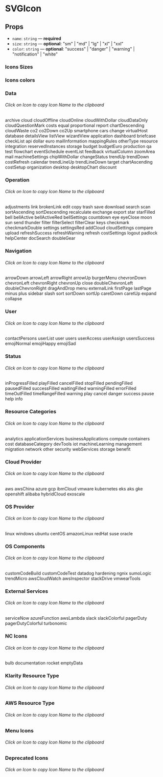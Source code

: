 
<Meta title="Components/SVGIcon" component={SVGIcon} />

# SVGIcon

## Props

- `name`: `string` — **required**
- `size`: `string` — **optional**: "sm" | "md" | "lg" | "xl" | "xxl"
- `color`: `string` — **optional**: "success" | "danger" | "warning" | "notification" | "white"

### Icons Sizes

<Canvas>
  <Story name="size">
    <FlexContainer justifyContent="space-evenly">
      <SVGIcon name="dashboard" size="sm" />
      <SVGIcon name="dashboard" />
      <SVGIcon name="dashboard" size="lg" />
      <SVGIcon name="dashboard" size="xl" />
      <SVGIcon name="dashboard" size="xxl" />
    </FlexContainer>
  </Story>
</Canvas>

### Icons colors

<Canvas>
  <Story name="colors">
    <FlexContainer justifyContent="space-evenly">
      <SVGIcon name="dashboard" />
      <SVGIcon name="dashboard" color="success" />
      <SVGIcon name="dashboard" color="danger" />
      <SVGIcon name="dashboard" color="warning" />
      <SVGIcon name="dashboard" color="notification" />
      <SVGIcon name="dashboard" color={theme.color.support.purple} />
    </FlexContainer>
  </Story>
</Canvas>

### Data

###### Click on Icon to copy Icon Name to the clipboard

<Canvas>
  <Story name="data">
    <FlexContainer justifyContent="space-evenly">
      <CopyToClipboard text="archive">
        <FlexContainer direction="column">
          <SVGIcon name="archive" />
          <Text size="xs" mt=".25rem">
            archive
          </Text>
        </FlexContainer>
      </CopyToClipboard>
      <CopyToClipboard text="cloud">
        <FlexContainer direction="column">
          <SVGIcon name="cloud" />
          <Text size="xs" mt=".25rem">
            cloud
          </Text>
        </FlexContainer>
      </CopyToClipboard>
      <CopyToClipboard text="cloudOffline">
        <FlexContainer direction="column">
          <SVGIcon name="cloudOffline" />
          <Text size="xs" mt=".25rem">
            cloudOffline
          </Text>
        </FlexContainer>
      </CopyToClipboard>
      <CopyToClipboard text="cloudOnline">
        <FlexContainer direction="column">
          <SVGIcon name="cloudOnline" />
          <Text size="xs" mt=".25rem">
            cloudOnline
          </Text>
        </FlexContainer>
      </CopyToClipboard>
      <CopyToClipboard text="cloudWithDollar">
        <FlexContainer direction="column">
          <SVGIcon name="cloudWithDollar" />
          <Text size="xs" mt=".25rem">
            cloudWithDollar
          </Text>
        </FlexContainer>
      </CopyToClipboard>
      <CopyToClipboard text="cloudDataOnly">
        <FlexContainer direction="column">
          <SVGIcon name="cloudDataOnly" />
          <Text size="xs" mt=".25rem">
            cloudDataOnly
          </Text>
        </FlexContainer>
      </CopyToClipboard>
      <CopyToClipboard text="cloudQuestionMark">
        <FlexContainer direction="column">
          <SVGIcon name="cloudQuestionMark" />
          <Text size="xs" mt=".25rem">
            cloudQuestionMark
          </Text>
        </FlexContainer>
      </CopyToClipboard>
      <CopyToClipboard text="costs">
        <FlexContainer direction="column">
          <SVGIcon name="costs" />
          <Text size="xs" mt=".25rem">
            costs
          </Text>
        </FlexContainer>
      </CopyToClipboard>
      <CopyToClipboard text="equal">
        <FlexContainer direction="column">
          <SVGIcon name="equal" />
          <Text size="xs" mt=".25rem">
            equal
          </Text>
        </FlexContainer>
      </CopyToClipboard>
      <CopyToClipboard text="proportional">
        <FlexContainer direction="column">
          <SVGIcon name="proportional" />
          <Text size="xs" mt=".25rem">
            proportional
          </Text>
        </FlexContainer>
      </CopyToClipboard>
      <CopyToClipboard text="report">
        <FlexContainer direction="column">
          <SVGIcon name="report" />
          <Text size="xs" mt=".25rem">
            report
          </Text>
        </FlexContainer>
      </CopyToClipboard>
    </FlexContainer>
    <FlexContainer justifyContent="space-evenly">
      <CopyToClipboard text="chartDescending">
        <FlexContainer direction="column">
          <SVGIcon name="chartDescending" />
          <Text size="xs" mt=".25rem">
            chartDescending
          </Text>
        </FlexContainer>
      </CopyToClipboard>
      <CopyToClipboard text="cloudWaste">
        <FlexContainer direction="column">
          <SVGIcon name="cloudWaste" />
          <Text size="xs" mt=".25rem">
            cloudWaste
          </Text>
        </FlexContainer>
      </CopyToClipboard>
      <CopyToClipboard text="co2">
        <FlexContainer direction="column">
          <SVGIcon name="co2" />
          <Text size="xs" mt=".25rem">
            co2
          </Text>
        </FlexContainer>
      </CopyToClipboard>
      <CopyToClipboard text="co2Down">
        <FlexContainer direction="column">
          <SVGIcon name="co2Down" />
          <Text size="xs" mt=".25rem">
            co2Down
          </Text>
        </FlexContainer>
      </CopyToClipboard>
      <CopyToClipboard text="co2Up">
        <FlexContainer direction="column">
          <SVGIcon name="co2Up" />
          <Text size="xs" mt=".25rem">
            co2Up
          </Text>
        </FlexContainer>
      </CopyToClipboard>
      <CopyToClipboard text="smartphone">
        <FlexContainer direction="column">
          <SVGIcon name="smartphone" />
          <Text size="xs" mt=".25rem">
            smartphone
          </Text>
        </FlexContainer>
      </CopyToClipboard>
      <CopyToClipboard text="cars">
        <FlexContainer direction="column">
          <SVGIcon name="cars" />
          <Text size="xs" mt=".25rem">
            cars
          </Text>
        </FlexContainer>
      </CopyToClipboard>
      <CopyToClipboard text="change">
        <FlexContainer direction="column">
          <SVGIcon name="change" />
          <Text size="xs" mt=".25rem">
            change
          </Text>
        </FlexContainer>
      </CopyToClipboard>
      <CopyToClipboard text="virtualHost">
        <FlexContainer direction="column">
          <SVGIcon name="virtualHost" />
          <Text size="xs" mt=".25rem">
            virtualHost
          </Text>
        </FlexContainer>
      </CopyToClipboard>
      <CopyToClipboard text="database">
        <FlexContainer direction="column">
          <SVGIcon name="database" />
          <Text size="xs" mt=".25rem">
            database
          </Text>
        </FlexContainer>
      </CopyToClipboard>
    </FlexContainer>
    <FlexContainer justifyContent="space-evenly">
      <CopyToClipboard text="detailsView">
        <FlexContainer direction="column">
          <SVGIcon name="detailsView" />
          <Text size="xs" mt=".25rem">
            detailsView
          </Text>
        </FlexContainer>
      </CopyToClipboard>
      <CopyToClipboard text="listView">
        <FlexContainer direction="column">
          <SVGIcon name="listView" />
          <Text size="xs" mt=".25rem">
            listView
          </Text>
        </FlexContainer>
      </CopyToClipboard>
      <CopyToClipboard text="wizardView">
        <FlexContainer direction="column">
          <SVGIcon name="wizardView" />
          <Text size="xs" mt=".25rem">
            wizardView
          </Text>
        </FlexContainer>
      </CopyToClipboard>
      <CopyToClipboard text="application">
        <FlexContainer direction="column">
          <SVGIcon name="application" />
          <Text size="xs" mt=".25rem">
            application
          </Text>
        </FlexContainer>
      </CopyToClipboard>
      <CopyToClipboard text="dashboard">
        <FlexContainer direction="column">
          <SVGIcon name="dashboard" />
          <Text size="xs" mt=".25rem">
            dashboard
          </Text>
        </FlexContainer>
      </CopyToClipboard>
      <CopyToClipboard text="briefcase">
        <FlexContainer direction="column">
          <SVGIcon name="briefcase" />
          <Text size="xs" mt=".25rem">
            briefcase
          </Text>
        </FlexContainer>
      </CopyToClipboard>
      <CopyToClipboard text="checkList">
        <FlexContainer direction="column">
          <SVGIcon name="checkList" />
          <Text size="xs" mt=".25rem">
            checkList
          </Text>
        </FlexContainer>
      </CopyToClipboard>
      <CopyToClipboard text="api">
        <FlexContainer direction="column">
          <SVGIcon name="api" />
          <Text size="xs" mt=".25rem">
            api
          </Text>
        </FlexContainer>
      </CopyToClipboard>
      <CopyToClipboard text="dollar">
        <FlexContainer direction="column">
          <SVGIcon name="dollar" />
          <Text size="xs" mt=".25rem">
            dollar
          </Text>
        </FlexContainer>
      </CopyToClipboard>
      <CopyToClipboard text="euro">
        <FlexContainer direction="column">
          <SVGIcon name="euro" />
          <Text size="xs" mt=".25rem">
            euro
          </Text>
        </FlexContainer>
      </CopyToClipboard>
    </FlexContainer>
    <FlexContainer justifyContent="space-evenly">
      <CopyToClipboard text="mailInformation">
        <FlexContainer direction="column">
          <SVGIcon name="mailInformation" />
          <Text size="xs" mt=".25rem">
            mailInformation
          </Text>
        </FlexContainer>
      </CopyToClipboard>
      <CopyToClipboard text="mappingRules">
        <FlexContainer direction="column">
          <SVGIcon name="mappingRules" />
          <Text size="xs" mt=".25rem">
            mappingRules
          </Text>
        </FlexContainer>
      </CopyToClipboard>
      <CopyToClipboard text="otherType">
        <FlexContainer direction="column">
          <SVGIcon name="otherType" />
          <Text size="xs" mt=".25rem">
            otherType
          </Text>
        </FlexContainer>
      </CopyToClipboard>
      <CopyToClipboard text="resource">
        <FlexContainer direction="column">
          <SVGIcon name="resource" />
          <Text size="xs" mt=".25rem">
            resource
          </Text>
        </FlexContainer>
      </CopyToClipboard>
      <CopyToClipboard text="integration">
        <FlexContainer direction="column">
          <SVGIcon name="integration" />
          <Text size="xs" mt=".25rem">
            integration
          </Text>
        </FlexContainer>
      </CopyToClipboard>
      <CopyToClipboard text="reservedInstances">
        <FlexContainer direction="column">
          <SVGIcon name="reservedInstances" />
          <Text size="xs" mt=".25rem">
            reservedInstances
          </Text>
        </FlexContainer>
      </CopyToClipboard>
      <CopyToClipboard text="storage">
        <FlexContainer direction="column">
          <SVGIcon name="storage" />
          <Text size="xs" mt=".25rem">
            storage
          </Text>
        </FlexContainer>
      </CopyToClipboard>
      <CopyToClipboard text="budget">
        <FlexContainer direction="column">
          <SVGIcon name="budget" />
          <Text size="xs" mt=".25rem">
            budget
          </Text>
        </FlexContainer>
      </CopyToClipboard>
      <CopyToClipboard text="budgetEuro">
        <FlexContainer direction="column">
          <SVGIcon name="budgetEuro" />
          <Text size="xs" mt=".25rem">
            budgetEuro
          </Text>
        </FlexContainer>
      </CopyToClipboard>
      <CopyToClipboard text="production">
        <FlexContainer direction="column">
          <SVGIcon name="production" />
          <Text size="xs" mt=".25rem">
            production
          </Text>
        </FlexContainer>
      </CopyToClipboard>
    </FlexContainer>
    <FlexContainer justifyContent="space-evenly">
      <CopyToClipboard text="qa">
        <FlexContainer direction="column">
          <SVGIcon name="qa" />
          <Text size="xs" mt=".25rem">
            qa
          </Text>
        </FlexContainer>
      </CopyToClipboard>
      <CopyToClipboard text="test">
        <FlexContainer direction="column">
          <SVGIcon name="test" />
          <Text size="xs" mt=".25rem">
            test
          </Text>
        </FlexContainer>
      </CopyToClipboard>
      <CopyToClipboard text="flowchart">
        <FlexContainer direction="column">
          <SVGIcon name="flowchart" />
          <Text size="xs" mt=".25rem">
            flowchart
          </Text>
        </FlexContainer>
      </CopyToClipboard>
      <CopyToClipboard text="eventSchedule">
        <FlexContainer direction="column">
          <SVGIcon name="eventSchedule" />
          <Text size="xs" mt=".25rem">
            eventSchedule
          </Text>
        </FlexContainer>
      </CopyToClipboard>
      <CopyToClipboard text="eventList">
        <FlexContainer direction="column">
          <SVGIcon name="eventList" />
          <Text size="xs" mt=".25rem">
            eventList
          </Text>
        </FlexContainer>
      </CopyToClipboard>
      <CopyToClipboard text="feedback">
        <FlexContainer direction="column">
          <SVGIcon name="feedback" />
          <Text size="xs" mt=".25rem">
            feedback
          </Text>
        </FlexContainer>
      </CopyToClipboard>
      <CopyToClipboard text="virtualColumn">
        <FlexContainer direction="column">
          <SVGIcon name="virtualColumn" />
          <Text size="xs" mt=".25rem">
            virtualColumn
          </Text>
        </FlexContainer>
      </CopyToClipboard>
      <CopyToClipboard text="zoomArea">
        <FlexContainer direction="column">
          <SVGIcon name="zoomArea" />
          <Text size="xs" mt=".25rem">
            zoomArea
          </Text>
        </FlexContainer>
      </CopyToClipboard>
      <CopyToClipboard text="mail">
        <FlexContainer direction="column">
          <SVGIcon name="mail" />
          <Text size="xs" mt=".25rem">
            mail
          </Text>
        </FlexContainer>
      </CopyToClipboard>
      <CopyToClipboard text="machineSettings">
        <FlexContainer direction="column">
          <SVGIcon name="machineSettings" />
          <Text size="xs" mt=".25rem">
            machineSettings
          </Text>
        </FlexContainer>
      </CopyToClipboard>
    </FlexContainer>
    <FlexContainer justifyContent="space-evenly">
      <CopyToClipboard text="chipWithDollar">
        <FlexContainer direction="column">
          <SVGIcon name="chipWithDollar" />
          <Text size="xs" mt=".25rem">
            chipWithDollar
          </Text>
        </FlexContainer>
      </CopyToClipboard>
      <CopyToClipboard text="changeStatus">
        <FlexContainer direction="column">
          <SVGIcon name="changeStatus" />
          <Text size="xs" mt=".25rem">
            changeStatus
          </Text>
        </FlexContainer>
      </CopyToClipboard>
      <CopyToClipboard text="trendUp">
        <FlexContainer direction="column">
          <SVGIcon name="trendUp" />
          <Text size="xs" mt=".25rem">
            trendUp
          </Text>
        </FlexContainer>
      </CopyToClipboard>
      <CopyToClipboard text="trendDown">
        <FlexContainer direction="column">
          <SVGIcon name="trendDown" />
          <Text size="xs" mt=".25rem">
            trendDown
          </Text>
        </FlexContainer>
      </CopyToClipboard>
      <CopyToClipboard text="costRefresh">
        <FlexContainer direction="column">
          <SVGIcon name="costRefresh" />
          <Text size="xs" mt=".25rem">
            costRefresh
          </Text>
        </FlexContainer>
      </CopyToClipboard>
      <CopyToClipboard text="calendar">
        <FlexContainer direction="column">
          <SVGIcon name="calendar" />
          <Text size="xs" mt=".25rem">
            calendar
          </Text>
        </FlexContainer>
      </CopyToClipboard>
      <CopyToClipboard text="trendLineUp">
        <FlexContainer direction="column">
          <SVGIcon name="trendLineUp" />
          <Text size="xs" mt=".25rem">
            trendLineUp
          </Text>
        </FlexContainer>
      </CopyToClipboard>
      <CopyToClipboard text="trendLineDown">
        <FlexContainer direction="column">
          <SVGIcon name="trendLineDown" />
          <Text size="xs" mt=".25rem">
            trendLineDown
          </Text>
        </FlexContainer>
      </CopyToClipboard>
      <CopyToClipboard text="target">
        <FlexContainer direction="column">
          <SVGIcon name="target" />
          <Text size="xs" mt=".25rem">
            target
          </Text>
        </FlexContainer>
      </CopyToClipboard>
      <CopyToClipboard text="chartAscending">
        <FlexContainer direction="column">
          <SVGIcon name="chartAscending" />
          <Text size="xs" mt=".25rem">
            chartAscending
          </Text>
        </FlexContainer>
      </CopyToClipboard>
    </FlexContainer>
    <FlexContainer justifyContent="space-evenly">
      <CopyToClipboard text="costSetup">
        <FlexContainer direction="column">
          <SVGIcon name="costSetup" />
          <Text size="xs" mt=".25rem">
            costSetup
          </Text>
        </FlexContainer>
      </CopyToClipboard>
      <CopyToClipboard text="organization">
        <FlexContainer direction="column">
          <SVGIcon name="organization" />
          <Text size="xs" mt=".25rem">
            organization
          </Text>
        </FlexContainer>
      </CopyToClipboard>
      <CopyToClipboard text="desktop">
        <FlexContainer direction="column">
          <SVGIcon name="desktop" />
          <Text size="xs" mt=".25rem">
            desktop
          </Text>
        </FlexContainer>
      </CopyToClipboard>
      <CopyToClipboard text="desktopChart">
        <FlexContainer direction="column">
          <SVGIcon name="desktopChart" />
          <Text size="xs" mt=".25rem">
            desktopChart
          </Text>
        </FlexContainer>
      </CopyToClipboard>
      <CopyToClipboard text="discount">
        <FlexContainer direction="column">
          <SVGIcon name="discount" />
          <Text size="xs" mt=".25rem">
            discount
          </Text>
        </FlexContainer>
      </CopyToClipboard>
    </FlexContainer>
  </Story>
</Canvas>

### Operation

###### Click on Icon to copy Icon Name to the clipboard

<Canvas>
  <Story name="formatting">
    <FlexContainer justifyContent="space-evenly">
      <CopyToClipboard text="adjustments">
        <FlexContainer direction="column">
          <SVGIcon name="adjustments" />
          <Text size="xs" mt=".25rem">
            adjustments
          </Text>
        </FlexContainer>
      </CopyToClipboard>
      <CopyToClipboard text="link">
        <FlexContainer direction="column">
          <SVGIcon name="link" />
          <Text size="xs" mt=".25rem">
            link
          </Text>
        </FlexContainer>
      </CopyToClipboard>
      <CopyToClipboard text="brokenLink">
        <FlexContainer direction="column">
          <SVGIcon name="brokenLink" />
          <Text size="xs" mt=".25rem">
            brokenLink
          </Text>
        </FlexContainer>
      </CopyToClipboard>
      <CopyToClipboard text="edit">
        <FlexContainer direction="column">
          <SVGIcon name="edit" />
          <Text size="xs" mt=".25rem">
            edit
          </Text>
        </FlexContainer>
      </CopyToClipboard>
      <CopyToClipboard text="copy">
        <FlexContainer direction="column">
          <SVGIcon name="copy" />
          <Text size="xs" mt=".25rem">
            copy
          </Text>
        </FlexContainer>
      </CopyToClipboard>
      <CopyToClipboard text="trash">
        <FlexContainer direction="column">
          <SVGIcon name="trash" />
          <Text size="xs" mt=".25rem">
            trash
          </Text>
        </FlexContainer>
      </CopyToClipboard>
      <CopyToClipboard text="save">
        <FlexContainer direction="column">
          <SVGIcon name="save" />
          <Text size="xs" mt=".25rem">
            save
          </Text>
        </FlexContainer>
      </CopyToClipboard>
      <CopyToClipboard text="download">
        <FlexContainer direction="column">
          <SVGIcon name="download" />
          <Text size="xs" mt=".25rem">
            download
          </Text>
        </FlexContainer>
      </CopyToClipboard>
      <CopyToClipboard text="search">
        <FlexContainer direction="column">
          <SVGIcon name="search" />
          <Text size="xs" mt=".25rem">
            search
          </Text>
        </FlexContainer>
      </CopyToClipboard>
      <CopyToClipboard text="scan">
        <FlexContainer direction="column">
          <SVGIcon name="scan" />
          <Text size="xs" mt=".25rem">
            scan
          </Text>
        </FlexContainer>
      </CopyToClipboard>
    </FlexContainer>
    <FlexContainer justifyContent="space-evenly">
      <CopyToClipboard text="sortAscending">
        <FlexContainer direction="column">
          <SVGIcon name="sortAscending" />
          <Text size="xs" mt=".25rem">
            sortAscending
          </Text>
        </FlexContainer>
      </CopyToClipboard>
      <CopyToClipboard text="sortDescending">
        <FlexContainer direction="column">
          <SVGIcon name="sortDescending" />
          <Text size="xs" mt=".25rem">
            sortDescending
          </Text>
        </FlexContainer>
      </CopyToClipboard>
      <CopyToClipboard text="recalculate">
        <FlexContainer direction="column">
          <SVGIcon name="recalculate" />
          <Text size="xs" mt=".25rem">
            recalculate
          </Text>
        </FlexContainer>
      </CopyToClipboard>
      <CopyToClipboard text="exchange">
        <FlexContainer direction="column">
          <SVGIcon name="exchange" />
          <Text size="xs" mt=".25rem">
            exchange
          </Text>
        </FlexContainer>
      </CopyToClipboard>
      <CopyToClipboard text="export">
        <FlexContainer direction="column">
          <SVGIcon name="export" />
          <Text size="xs" mt=".25rem">
            export
          </Text>
        </FlexContainer>
      </CopyToClipboard>
      <CopyToClipboard text="star">
        <FlexContainer direction="column">
          <SVGIcon name="star" />
          <Text size="xs" mt=".25rem">
            star
          </Text>
        </FlexContainer>
      </CopyToClipboard>
      <CopyToClipboard text="starFilled">
        <FlexContainer direction="column">
          <SVGIcon name="starFilled" />
          <Text size="xs" mt=".25rem">
            starFilled
          </Text>
        </FlexContainer>
      </CopyToClipboard>
      <CopyToClipboard text="bell">
        <FlexContainer direction="column">
          <SVGIcon name="bell" />
          <Text size="xs" mt=".25rem">
            bell
          </Text>
        </FlexContainer>
      </CopyToClipboard>
      <CopyToClipboard text="bellActive">
        <FlexContainer direction="column">
          <SVGIcon name="bellActive" />
          <Text size="xs" mt=".25rem">
            bellActive
          </Text>
        </FlexContainer>
      </CopyToClipboard>
      <CopyToClipboard text="bellActiveRed">
        <FlexContainer direction="column">
          <SVGIcon name="bellActiveRed" />
          <Text size="xs" mt=".25rem">
            bellActiveRed
          </Text>
        </FlexContainer>
      </CopyToClipboard>
      <CopyToClipboard text="bellSettings">
        <FlexContainer direction="column">
          <SVGIcon name="bellSettings" />
          <Text size="xs" mt=".25rem">
            bellSettings
          </Text>
        </FlexContainer>
      </CopyToClipboard>
    </FlexContainer>
    <FlexContainer justifyContent="space-evenly">
      <CopyToClipboard text="countdown">
        <FlexContainer direction="column">
          <SVGIcon name="countdown" />
          <Text size="xs" mt=".25rem">
            countdown
          </Text>
        </FlexContainer>
      </CopyToClipboard>
      <CopyToClipboard text="eye">
        <FlexContainer direction="column">
          <SVGIcon name="eye" />
          <Text size="xs" mt=".25rem">
            eye
          </Text>
        </FlexContainer>
      </CopyToClipboard>
      <CopyToClipboard text="eyeClose">
        <FlexContainer direction="column">
          <SVGIcon name="eyeClose" />
          <Text size="xs" mt=".25rem">
            eyeClose
          </Text>
        </FlexContainer>
      </CopyToClipboard>
      <CopyToClipboard text="moon">
        <FlexContainer direction="column">
          <SVGIcon name="moon" />
          <Text size="xs" mt=".25rem">
            moon
          </Text>
        </FlexContainer>
      </CopyToClipboard>
      <CopyToClipboard text="sun">
        <FlexContainer direction="column">
          <SVGIcon name="sun" />
          <Text size="xs" mt=".25rem">
            sun
          </Text>
        </FlexContainer>
      </CopyToClipboard>
      <CopyToClipboard text="send">
        <FlexContainer direction="column">
          <SVGIcon name="send" />
          <Text size="xs" mt=".25rem">
            send
          </Text>
        </FlexContainer>
      </CopyToClipboard>
      <CopyToClipboard text="thunder">
        <FlexContainer direction="column">
          <SVGIcon name="thunder" />
          <Text size="xs" mt=".25rem">
            thunder
          </Text>
        </FlexContainer>
      </CopyToClipboard>
      <CopyToClipboard text="filter">
        <FlexContainer direction="column">
          <SVGIcon name="filter" />
          <Text size="xs" mt=".25rem">
            filter
          </Text>
        </FlexContainer>
      </CopyToClipboard>
      <CopyToClipboard text="filterSelect">
        <FlexContainer direction="column">
          <SVGIcon name="filterSelect" />
          <Text size="xs" mt=".25rem">
            filterSelect
          </Text>
        </FlexContainer>
      </CopyToClipboard>
      <CopyToClipboard text="filterClear">
        <FlexContainer direction="column">
          <SVGIcon name="filterClear" />
          <Text size="xs" mt=".25rem">
            filterClear
          </Text>
        </FlexContainer>
      </CopyToClipboard>
    </FlexContainer>
    <FlexContainer justifyContent="space-evenly">
      <CopyToClipboard text="keys">
        <FlexContainer direction="column">
          <SVGIcon name="keys" />
          <Text size="xs" mt=".25rem">
            keys
          </Text>
        </FlexContainer>
      </CopyToClipboard>
      <CopyToClipboard text="checkmark">
        <FlexContainer direction="column">
          <SVGIcon name="checkmark" />
          <Text size="xs" mt=".25rem">
            checkmark
          </Text>
        </FlexContainer>
      </CopyToClipboard>
      <CopyToClipboard text="checkmarkDouble">
        <FlexContainer direction="column">
          <SVGIcon name="checkmarkDouble" />
          <Text size="xs" mt=".25rem">
            checkmarkDouble
          </Text>
        </FlexContainer>
      </CopyToClipboard>
      <CopyToClipboard text="settings">
        <FlexContainer direction="column">
          <SVGIcon name="settings" />
          <Text size="xs" mt=".25rem">
            settings
          </Text>
        </FlexContainer>
      </CopyToClipboard>
      <CopyToClipboard text="settingsRed">
        <FlexContainer direction="column">
          <SVGIcon name="settingsRed" />
          <Text size="xs" mt=".25rem">
            settingsRed
          </Text>
        </FlexContainer>
      </CopyToClipboard>
      <CopyToClipboard text="addCloud">
        <FlexContainer direction="column">
          <SVGIcon name="addCloud" />
          <Text size="xs" mt=".25rem">
            addCloud
          </Text>
        </FlexContainer>
      </CopyToClipboard>
      <CopyToClipboard text="cloudSettings">
        <FlexContainer direction="column">
          <SVGIcon name="cloudSettings" />
          <Text size="xs" mt=".25rem">
            cloudSettings
          </Text>
        </FlexContainer>
      </CopyToClipboard>
      <CopyToClipboard text="compare">
        <FlexContainer direction="column">
          <SVGIcon name="compare" />
          <Text size="xs" mt=".25rem">
            compare
          </Text>
        </FlexContainer>
      </CopyToClipboard>
      <CopyToClipboard text="upload">
        <FlexContainer direction="column">
          <SVGIcon name="upload" />
          <Text size="xs" mt=".25rem">
            upload
          </Text>
        </FlexContainer>
      </CopyToClipboard>
      <CopyToClipboard text="refreshSuccess">
        <FlexContainer direction="column">
          <SVGIcon name="refreshSuccess" />
          <Text size="xs" mt=".25rem">
            refreshSuccess
          </Text>
        </FlexContainer>
      </CopyToClipboard>
    </FlexContainer>
    <FlexContainer justifyContent="space-evenly">
      <CopyToClipboard text="refreshWarning">
        <FlexContainer direction="column">
          <SVGIcon name="refreshWarning" />
          <Text size="xs" mt=".25rem">
            refreshWarning
          </Text>
        </FlexContainer>
      </CopyToClipboard>
      <CopyToClipboard text="refresh">
        <FlexContainer direction="column">
          <SVGIcon name="refresh" />
          <Text size="xs" mt=".25rem">
            refresh
          </Text>
        </FlexContainer>
      </CopyToClipboard>
      <CopyToClipboard text="costSettings">
        <FlexContainer direction="column">
          <SVGIcon name="costSettings" />
          <Text size="xs" mt=".25rem">
            costSettings
          </Text>
        </FlexContainer>
      </CopyToClipboard>
      <CopyToClipboard text="logout">
        <FlexContainer direction="column">
          <SVGIcon name="logout" />
          <Text size="xs" mt=".25rem">
            logout
          </Text>
        </FlexContainer>
      </CopyToClipboard>
      <CopyToClipboard text="padlock">
        <FlexContainer direction="column">
          <SVGIcon name="padlock" />
          <Text size="xs" mt=".25rem">
            padlock
          </Text>
        </FlexContainer>
      </CopyToClipboard>
      <CopyToClipboard text="helpCenter">
        <FlexContainer direction="column">
          <SVGIcon name="helpCenter" />
          <Text size="xs" mt=".25rem">
            helpCenter
          </Text>
        </FlexContainer>
      </CopyToClipboard>
      <CopyToClipboard text="docSearch">
        <FlexContainer direction="column">
          <SVGIcon name="docSearch" />
          <Text size="xs" mt=".25rem">
            docSearch
          </Text>
        </FlexContainer>
      </CopyToClipboard>
      <CopyToClipboard text="doubleGear">
        <FlexContainer direction="column">
          <SVGIcon name="doubleGear" />
          <Text size="xs" mt=".25rem">
            doubleGear
          </Text>
        </FlexContainer>
      </CopyToClipboard>
    </FlexContainer>
  </Story>
</Canvas>

### Navigation

###### Click on Icon to copy Icon Name to the clipboard

<Canvas>
  <Story name="navigation">
    <FlexContainer justifyContent="space-evenly">
      <CopyToClipboard text="arrowDown">
        <FlexContainer direction="column">
          <SVGIcon name="arrowDown" />
          <Text size="xs" mt=".25rem">
            arrowDown
          </Text>
        </FlexContainer>
      </CopyToClipboard>
      <CopyToClipboard text="arrowLeft">
        <FlexContainer direction="column">
          <SVGIcon name="arrowLeft" />
          <Text size="xs" mt=".25rem">
            arrowLeft
          </Text>
        </FlexContainer>
      </CopyToClipboard>
      <CopyToClipboard text="arrowRight">
        <FlexContainer direction="column">
          <SVGIcon name="arrowRight" />
          <Text size="xs" mt=".25rem">
            arrowRight
          </Text>
        </FlexContainer>
      </CopyToClipboard>
      <CopyToClipboard text="arrowUp">
        <FlexContainer direction="column">
          <SVGIcon name="arrowUp" />
          <Text size="xs" mt=".25rem">
            arrowUp
          </Text>
        </FlexContainer>
      </CopyToClipboard>
      <CopyToClipboard text="burgerMenu">
        <FlexContainer direction="column">
          <SVGIcon name="burgerMenu" />
          <Text size="xs" mt=".25rem">
            burgerMenu
          </Text>
        </FlexContainer>
      </CopyToClipboard>
      <CopyToClipboard text="chevronDown">
        <FlexContainer direction="column">
          <SVGIcon name="chevronDown" />
          <Text size="xs" mt=".25rem">
            chevronDown
          </Text>
        </FlexContainer>
      </CopyToClipboard>
      <CopyToClipboard text="chevronLeft">
        <FlexContainer direction="column">
          <SVGIcon name="chevronLeft" />
          <Text size="xs" mt=".25rem">
            chevronLeft
          </Text>
        </FlexContainer>
      </CopyToClipboard>
      <CopyToClipboard text="chevronRight">
        <FlexContainer direction="column">
          <SVGIcon name="chevronRight" />
          <Text size="xs" mt=".25rem">
            chevronRight
          </Text>
        </FlexContainer>
      </CopyToClipboard>
      <CopyToClipboard text="chevronUp">
        <FlexContainer direction="column">
          <SVGIcon name="chevronUp" />
          <Text size="xs" mt=".25rem">
            chevronUp
          </Text>
        </FlexContainer>
      </CopyToClipboard>
      <CopyToClipboard text="close">
        <FlexContainer direction="column">
          <SVGIcon name="close" />
          <Text size="xs" mt=".25rem">
            close
          </Text>
        </FlexContainer>
      </CopyToClipboard>
    </FlexContainer>
    <FlexContainer justifyContent="space-evenly">
      <CopyToClipboard text="doubleChevronLeft">
        <FlexContainer direction="column">
          <SVGIcon name="doubleChevronLeft" />
          <Text size="xs" mt=".25rem">
            doubleChevronLeft
          </Text>
        </FlexContainer>
      </CopyToClipboard>
      <CopyToClipboard text="doubleChevronRight">
        <FlexContainer direction="column">
          <SVGIcon name="doubleChevronRight" />
          <Text size="xs" mt=".25rem">
            doubleChevronRight
          </Text>
        </FlexContainer>
      </CopyToClipboard>
      <CopyToClipboard text="dragAndDrop">
        <FlexContainer direction="column">
          <SVGIcon name="dragAndDrop" />
          <Text size="xs" mt=".25rem">
            dragAndDrop
          </Text>
        </FlexContainer>
      </CopyToClipboard>
      <CopyToClipboard text="menu">
        <FlexContainer direction="column">
          <SVGIcon name="menu" />
          <Text size="xs" mt=".25rem">
            menu
          </Text>
        </FlexContainer>
      </CopyToClipboard>
      <CopyToClipboard text="externalLink">
        <FlexContainer direction="column">
          <SVGIcon name="externalLink" />
          <Text size="xs" mt=".25rem">
            externalLink
          </Text>
        </FlexContainer>
      </CopyToClipboard>
      <CopyToClipboard text="firstPage">
        <FlexContainer direction="column">
          <SVGIcon name="firstPage" />
          <Text size="xs" mt=".25rem">
            firstPage
          </Text>
        </FlexContainer>
      </CopyToClipboard>
      <CopyToClipboard text="lastPage">
        <FlexContainer direction="column">
          <SVGIcon name="lastPage" />
          <Text size="xs" mt=".25rem">
            lastPage
          </Text>
        </FlexContainer>
      </CopyToClipboard>
      <CopyToClipboard text="minus">
        <FlexContainer direction="column">
          <SVGIcon name="minus" />
          <Text size="xs" mt=".25rem">
            minus
          </Text>
        </FlexContainer>
      </CopyToClipboard>
      <CopyToClipboard text="plus">
        <FlexContainer direction="column">
          <SVGIcon name="plus" />
          <Text size="xs" mt=".25rem">
            plus
          </Text>
        </FlexContainer>
      </CopyToClipboard>
      <CopyToClipboard text="sidebar">
        <FlexContainer direction="column">
          <SVGIcon name="sidebar" />
          <Text size="xs" mt=".25rem">
            sidebar
          </Text>
        </FlexContainer>
      </CopyToClipboard>
    </FlexContainer>
    <FlexContainer justifyContent="space-evenly">
      <CopyToClipboard text="slash">
        <FlexContainer direction="column">
          <SVGIcon name="slash" />
          <Text size="xs" mt=".25rem">
            slash
          </Text>
        </FlexContainer>
      </CopyToClipboard>
      <CopyToClipboard text="sort">
        <FlexContainer direction="column">
          <SVGIcon name="sort" />
          <Text size="xs" mt=".25rem">
            sort
          </Text>
        </FlexContainer>
      </CopyToClipboard>
      <CopyToClipboard text="sortDown">
        <FlexContainer direction="column">
          <SVGIcon name="sortDown" />
          <Text size="xs" mt=".25rem">
            sortDown
          </Text>
        </FlexContainer>
      </CopyToClipboard>
      <CopyToClipboard text="sortUp">
        <FlexContainer direction="column">
          <SVGIcon name="sortUp" />
          <Text size="xs" mt=".25rem">
            sortUp
          </Text>
        </FlexContainer>
      </CopyToClipboard>
      <CopyToClipboard text="caretDown">
        <FlexContainer direction="column">
          <SVGIcon name="caretDown" />
          <Text size="xs" mt=".25rem">
            caretDown
          </Text>
        </FlexContainer>
      </CopyToClipboard>
      <CopyToClipboard text="caretUp">
        <FlexContainer direction="column">
          <SVGIcon name="caretUp" />
          <Text size="xs" mt=".25rem">
            caretUp
          </Text>
        </FlexContainer>
      </CopyToClipboard>
      <CopyToClipboard text="expand">
        <FlexContainer direction="column">
          <SVGIcon name="expand" />
          <Text size="xs" mt=".25rem">
            expand
          </Text>
        </FlexContainer>
      </CopyToClipboard>
      <CopyToClipboard text="collapse">
        <FlexContainer direction="column">
          <SVGIcon name="collapse" />
          <Text size="xs" mt=".25rem">
            collapse
          </Text>
        </FlexContainer>
      </CopyToClipboard>
    </FlexContainer>
  </Story>
</Canvas>

### User

###### Click on Icon to copy Icon Name to the clipboard

<Canvas>
  <Story name="user">
    <FlexContainer justifyContent="space-evenly">
      <CopyToClipboard text="contactPersons">
        <FlexContainer direction="column">
          <SVGIcon name="contactPersons" />
          <Text size="xs" mt=".25rem">
            contactPersons
          </Text>
        </FlexContainer>
      </CopyToClipboard>
      <CopyToClipboard text="userList">
        <FlexContainer direction="column">
          <SVGIcon name="userList" />
          <Text size="xs" mt=".25rem">
            userList
          </Text>
        </FlexContainer>
      </CopyToClipboard>
      <CopyToClipboard text="user">
        <FlexContainer direction="column">
          <SVGIcon name="user" />
          <Text size="xs" mt=".25rem">
            user
          </Text>
        </FlexContainer>
      </CopyToClipboard>
      <CopyToClipboard text="users">
        <FlexContainer direction="column">
          <SVGIcon name="users" />
          <Text size="xs" mt=".25rem">
            users
          </Text>
        </FlexContainer>
      </CopyToClipboard>
      <CopyToClipboard text="userAccess">
        <FlexContainer direction="column">
          <SVGIcon name="userAccess" />
          <Text size="xs" mt=".25rem">
            userAccess
          </Text>
        </FlexContainer>
      </CopyToClipboard>
      <CopyToClipboard text="userAssign">
        <FlexContainer direction="column">
          <SVGIcon name="userAssign" />
          <Text size="xs" mt=".25rem">
            userAssign
          </Text>
        </FlexContainer>
      </CopyToClipboard>
      <CopyToClipboard text="usersSuccess">
        <FlexContainer direction="column">
          <SVGIcon name="usersSuccess" />
          <Text size="xs" mt=".25rem">
            usersSuccess
          </Text>
        </FlexContainer>
      </CopyToClipboard>
      <CopyToClipboard text="emojiNormal">
        <FlexContainer direction="column">
          <SVGIcon name="emojiNormal" />
          <Text size="xs" mt=".25rem">
            emojiNormal
          </Text>
        </FlexContainer>
      </CopyToClipboard>
      <CopyToClipboard text="emojiHappy">
        <FlexContainer direction="column">
          <SVGIcon name="emojiHappy" />
          <Text size="xs" mt=".25rem">
            emojiHappy
          </Text>
        </FlexContainer>
      </CopyToClipboard>
      <CopyToClipboard text="emojiSad">
        <FlexContainer direction="column">
          <SVGIcon name="emojiSad" />
          <Text size="xs" mt=".25rem">
            emojiSad
          </Text>
        </FlexContainer>
      </CopyToClipboard>
    </FlexContainer>
  </Story>
</Canvas>

### Status

###### Click on Icon to copy Icon Name to the clipboard

<Canvas>
  <Story name="status">
    <FlexContainer justifyContent="space-evenly">
      <CopyToClipboard text="inProgressFilled">
        <FlexContainer direction="column">
          <SVGIcon name="inProgressFilled" />
          <Text size="xs" mt=".25rem">
            inProgressFilled
          </Text>
        </FlexContainer>
      </CopyToClipboard>
      <CopyToClipboard text="playFilled">
        <FlexContainer direction="column">
          <SVGIcon name="playFilled" />
          <Text size="xs" mt=".25rem">
            playFilled
          </Text>
        </FlexContainer>
      </CopyToClipboard>
      <CopyToClipboard text="cancelFilled">
        <FlexContainer direction="column">
          <SVGIcon name="cancelFilled" />
          <Text size="xs" mt=".25rem">
            cancelFilled
          </Text>
        </FlexContainer>
      </CopyToClipboard>
      <CopyToClipboard text="stopFilled">
        <FlexContainer direction="column">
          <SVGIcon name="stopFilled" />
          <Text size="xs" mt=".25rem">
            stopFilled
          </Text>
        </FlexContainer>
      </CopyToClipboard>
      <CopyToClipboard text="pendingFilled">
        <FlexContainer direction="column">
          <SVGIcon name="pendingFilled" />
          <Text size="xs" mt=".25rem">
            pendingFilled
          </Text>
        </FlexContainer>
      </CopyToClipboard>
      <CopyToClipboard text="pausedFilled">
        <FlexContainer direction="column">
          <SVGIcon name="pausedFilled" />
          <Text size="xs" mt=".25rem">
            pausedFilled
          </Text>
        </FlexContainer>
      </CopyToClipboard>
      <CopyToClipboard text="successFilled">
        <FlexContainer direction="column">
          <SVGIcon name="successFilled" />
          <Text size="xs" mt=".25rem">
            successFilled
          </Text>
        </FlexContainer>
      </CopyToClipboard>
      <CopyToClipboard text="waitingFilled">
        <FlexContainer direction="column">
          <SVGIcon name="waitingFilled" />
          <Text size="xs" mt=".25rem">
            waitingFilled
          </Text>
        </FlexContainer>
      </CopyToClipboard>
      <CopyToClipboard text="warningFilled">
        <FlexContainer direction="column">
          <SVGIcon name="warningFilled" />
          <Text size="xs" mt=".25rem">
            warningFilled
          </Text>
        </FlexContainer>
      </CopyToClipboard>
      <CopyToClipboard text="errorFilled">
        <FlexContainer direction="column">
          <SVGIcon name="errorFilled" />
          <Text size="xs" mt=".25rem">
            errorFilled
          </Text>
        </FlexContainer>
      </CopyToClipboard>
      <CopyToClipboard text="timeOutFilled">
        <FlexContainer direction="column">
          <SVGIcon name="timeOutFilled" />
          <Text size="xs" mt=".25rem">
            timeOutFilled
          </Text>
        </FlexContainer>
      </CopyToClipboard>
      <CopyToClipboard text="timeRangeFilled">
        <FlexContainer direction="column">
          <SVGIcon name="timeRangeFilled" />
          <Text size="xs" mt=".25rem">
            timeRangeFilled
          </Text>
        </FlexContainer>
      </CopyToClipboard>
    </FlexContainer>
    <FlexContainer justifyContent="space-evenly">
      <CopyToClipboard text="warning">
        <FlexContainer direction="column">
          <SVGIcon name="warning" />
          <Text size="xs" mt=".25rem">
            warning
          </Text>
        </FlexContainer>
      </CopyToClipboard>
      <CopyToClipboard text="play">
        <FlexContainer direction="column">
          <SVGIcon name="play" />
          <Text size="xs" mt=".25rem">
            play
          </Text>
        </FlexContainer>
      </CopyToClipboard>
      <CopyToClipboard text="cancel">
        <FlexContainer direction="column">
          <SVGIcon name="cancel" />
          <Text size="xs" mt=".25rem">
            cancel
          </Text>
        </FlexContainer>
      </CopyToClipboard>
      <CopyToClipboard text="danger">
        <FlexContainer direction="column">
          <SVGIcon name="danger" />
          <Text size="xs" mt=".25rem">
            danger
          </Text>
        </FlexContainer>
      </CopyToClipboard>
      <CopyToClipboard text="success">
        <FlexContainer direction="column">
          <SVGIcon name="success" />
          <Text size="xs" mt=".25rem">
            success
          </Text>
        </FlexContainer>
      </CopyToClipboard>
      <CopyToClipboard text="pause">
        <FlexContainer direction="column">
          <SVGIcon name="pause" />
          <Text size="xs" mt=".25rem">
            pause
          </Text>
        </FlexContainer>
      </CopyToClipboard>
      <CopyToClipboard text="help">
        <FlexContainer direction="column">
          <SVGIcon name="help" />
          <Text size="xs" mt=".25rem">
            help
          </Text>
        </FlexContainer>
      </CopyToClipboard>
      <CopyToClipboard text="info">
        <FlexContainer direction="column">
          <SVGIcon name="info" />
          <Text size="xs" mt=".25rem">
            info
          </Text>
        </FlexContainer>
      </CopyToClipboard>
    </FlexContainer>
  </Story>
</Canvas>

### Resource Categories

###### Click on Icon to copy Icon Name to the clipboard

<Canvas>
  <Story name="resourceCategories">
    <FlexContainer justifyContent="space-evenly">
      <CopyToClipboard text="analytics">
        <FlexContainer direction="column">
          <SVGIcon name="analytics" />
          <Text size="xs" mt=".25rem">
            analytics
          </Text>
        </FlexContainer>
      </CopyToClipboard>
      <CopyToClipboard text="applicationServices">
        <FlexContainer direction="column">
          <SVGIcon name="applicationServices" />
          <Text size="xs" mt=".25rem">
            applicationServices
          </Text>
        </FlexContainer>
      </CopyToClipboard>
      <CopyToClipboard text="businessApplications">
        <FlexContainer direction="column">
          <SVGIcon name="businessApplications" />
          <Text size="xs" mt=".25rem">
            businessApplications
          </Text>
        </FlexContainer>
      </CopyToClipboard>
      <CopyToClipboard text="compute">
        <FlexContainer direction="column">
          <SVGIcon name="compute" />
          <Text size="xs" mt=".25rem">
            compute
          </Text>
        </FlexContainer>
      </CopyToClipboard>
      <CopyToClipboard text="containers">
        <FlexContainer direction="column">
          <SVGIcon name="containers" />
          <Text size="xs" mt=".25rem">
            containers
          </Text>
        </FlexContainer>
      </CopyToClipboard>
      <CopyToClipboard text="cost">
        <FlexContainer direction="column">
          <SVGIcon name="cost" />
          <Text size="xs" mt=".25rem">
            cost
          </Text>
        </FlexContainer>
      </CopyToClipboard>
      <CopyToClipboard text="databaseCategory">
        <FlexContainer direction="column">
          <SVGIcon name="databaseCategory" />
          <Text size="xs" mt=".25rem">
            databaseCategory
          </Text>
        </FlexContainer>
      </CopyToClipboard>
      <CopyToClipboard text="devTools">
        <FlexContainer direction="column">
          <SVGIcon name="devTools" />
          <Text size="xs" mt=".25rem">
            devTools
          </Text>
        </FlexContainer>
      </CopyToClipboard>
      <CopyToClipboard text="iot">
        <FlexContainer direction="column">
          <SVGIcon name="iot" />
          <Text size="xs" mt=".25rem">
            iot
          </Text>
        </FlexContainer>
      </CopyToClipboard>
      <CopyToClipboard text="machineLearning">
        <FlexContainer direction="column">
          <SVGIcon name="machineLearning" />
          <Text size="xs" mt=".25rem">
            machineLearning
          </Text>
        </FlexContainer>
      </CopyToClipboard>
    </FlexContainer>
    <FlexContainer justifyContent="space-evenly">
      <CopyToClipboard text="management">
        <FlexContainer direction="column">
          <SVGIcon name="management" />
          <Text size="xs" mt=".25rem">
            management
          </Text>
        </FlexContainer>
      </CopyToClipboard>
      <CopyToClipboard text="migration">
        <FlexContainer direction="column">
          <SVGIcon name="migration" />
          <Text size="xs" mt=".25rem">
            migration
          </Text>
        </FlexContainer>
      </CopyToClipboard>
      <CopyToClipboard text="network">
        <FlexContainer direction="column">
          <SVGIcon name="network" />
          <Text size="xs" mt=".25rem">
            network
          </Text>
        </FlexContainer>
      </CopyToClipboard>
      <CopyToClipboard text="other">
        <FlexContainer direction="column">
          <SVGIcon name="other" />
          <Text size="xs" mt=".25rem">
            other
          </Text>
        </FlexContainer>
      </CopyToClipboard>
      <CopyToClipboard text="security">
        <FlexContainer direction="column">
          <SVGIcon name="security" />
          <Text size="xs" mt=".25rem">
            security
          </Text>
        </FlexContainer>
      </CopyToClipboard>
      <CopyToClipboard text="webServices">
        <FlexContainer direction="column">
          <SVGIcon name="webServices" />
          <Text size="xs" mt=".25rem">
            webServices
          </Text>
        </FlexContainer>
      </CopyToClipboard>
      <CopyToClipboard text="storage">
        <FlexContainer direction="column">
          <SVGIcon name="storage" color="#e15343" />
          <Text size="xs" mt=".25rem">
            storage
          </Text>
        </FlexContainer>
      </CopyToClipboard>
      <CopyToClipboard text="benefit">
        <FlexContainer direction="column">
          <SVGIcon name="benefit" />
          <Text size="xs" mt=".25rem">
            benefit
          </Text>
        </FlexContainer>
      </CopyToClipboard>
    </FlexContainer>
  </Story>
</Canvas>

### Cloud Provider

###### Click on Icon to copy Icon Name to the clipboard

<Canvas>
  <Story name="cloudProvider">
    <FlexContainer justifyContent="space-evenly">
      <CopyToClipboard text="aws">
        <FlexContainer direction="column">
          <SVGIcon name="aws" />
          <Text size="xs" mt=".25rem">
            aws
          </Text>
        </FlexContainer>
      </CopyToClipboard>
      <CopyToClipboard text="awsChina">
        <FlexContainer direction="column">
          <SVGIcon name="awsChina" />
          <Text size="xs" mt=".25rem">
            awsChina
          </Text>
        </FlexContainer>
      </CopyToClipboard>
      <CopyToClipboard text="azure">
        <FlexContainer direction="column">
          <SVGIcon name="azure" />
          <Text size="xs" mt=".25rem">
            azure
          </Text>
        </FlexContainer>
      </CopyToClipboard>
      <CopyToClipboard text="gcp">
        <FlexContainer direction="column">
          <SVGIcon name="gcp" />
          <Text size="xs" mt=".25rem">
            gcp
          </Text>
        </FlexContainer>
      </CopyToClipboard>
      <CopyToClipboard text="ibmCloud">
        <FlexContainer direction="column">
          <SVGIcon name="ibmCloud" />
          <Text size="xs" mt=".25rem">
            ibmCloud
          </Text>
        </FlexContainer>
      </CopyToClipboard>
      <CopyToClipboard text="vmware">
        <FlexContainer direction="column">
          <SVGIcon name="vmware" />
          <Text size="xs" mt=".25rem">
            vmware
          </Text>
        </FlexContainer>
      </CopyToClipboard>
      <CopyToClipboard text="kubernetes">
        <FlexContainer direction="column">
          <SVGIcon name="kubernetes" />
          <Text size="xs" mt=".25rem">
            kubernetes
          </Text>
        </FlexContainer>
      </CopyToClipboard>
      <CopyToClipboard text="eks">
        <FlexContainer direction="column">
          <SVGIcon name="eks" />
          <Text size="xs" mt=".25rem">
            eks
          </Text>
        </FlexContainer>
      </CopyToClipboard>
      <CopyToClipboard text="aks">
        <FlexContainer direction="column">
          <SVGIcon name="aks" />
          <Text size="xs" mt=".25rem">
            aks
          </Text>
        </FlexContainer>
      </CopyToClipboard>
      <CopyToClipboard text="gke">
        <FlexContainer direction="column">
          <SVGIcon name="gke" />
          <Text size="xs" mt=".25rem">
            gke
          </Text>
        </FlexContainer>
      </CopyToClipboard>
      <CopyToClipboard text="openshift">
        <FlexContainer direction="column">
          <SVGIcon name="openshift" />
          <Text size="xs" mt=".25rem">
            openshift
          </Text>
        </FlexContainer>
      </CopyToClipboard>
      <CopyToClipboard text="alibaba">
        <FlexContainer direction="column">
          <SVGIcon name="alibaba" />
          <Text size="xs" mt=".25rem">
            alibaba
          </Text>
        </FlexContainer>
      </CopyToClipboard>
      <CopyToClipboard text="hybridCloud">
        <FlexContainer direction="column">
          <SVGIcon name="hybridCloud" />
          <Text size="xs" mt=".25rem">
            hybridCloud
          </Text>
        </FlexContainer>
      </CopyToClipboard>
      <CopyToClipboard text="exoscale">
        <FlexContainer direction="column">
          <SVGIcon name="exoscale" />
          <Text size="xs" mt=".25rem">
            exoscale
          </Text>
        </FlexContainer>
      </CopyToClipboard>
    </FlexContainer>
  </Story>
</Canvas>

### OS Provider

###### Click on Icon to copy Icon Name to the clipboard

<Canvas>
  <Story name="osProvider">
    <FlexContainer justifyContent="space-evenly">
      <CopyToClipboard text="linux">
        <FlexContainer direction="column">
          <SVGIcon name="linux" />
          <Text size="xs" mt=".25rem">
            linux
          </Text>
        </FlexContainer>
      </CopyToClipboard>
      <CopyToClipboard text="windows">
        <FlexContainer direction="column">
          <SVGIcon name="windows" />
          <Text size="xs" mt=".25rem">
            windows
          </Text>
        </FlexContainer>
      </CopyToClipboard>
      <CopyToClipboard text="ubuntu">
        <FlexContainer direction="column">
          <SVGIcon name="ubuntu" />
          <Text size="xs" mt=".25rem">
            ubuntu
          </Text>
        </FlexContainer>
      </CopyToClipboard>
      <CopyToClipboard text="centOS">
        <FlexContainer direction="column">
          <SVGIcon name="centOS" />
          <Text size="xs" mt=".25rem">
            centOS
          </Text>
        </FlexContainer>
      </CopyToClipboard>
      <CopyToClipboard text="amazonLinux">
        <FlexContainer direction="column">
          <SVGIcon name="amazonLinux" />
          <Text size="xs" mt=".25rem">
            amazonLinux
          </Text>
        </FlexContainer>
      </CopyToClipboard>
      <CopyToClipboard text="redHat">
        <FlexContainer direction="column">
          <SVGIcon name="redHat" />
          <Text size="xs" mt=".25rem">
            redHat
          </Text>
        </FlexContainer>
      </CopyToClipboard>
      <CopyToClipboard text="suse">
        <FlexContainer direction="column">
          <SVGIcon name="suse" />
          <Text size="xs" mt=".25rem">
            suse
          </Text>
        </FlexContainer>
      </CopyToClipboard>
      <CopyToClipboard text="oracle">
        <FlexContainer direction="column">
          <SVGIcon name="oracle" />
          <Text size="xs" mt=".25rem">
            oracle
          </Text>
        </FlexContainer>
      </CopyToClipboard>
    </FlexContainer>
  </Story>
</Canvas>

### OS Components

###### Click on Icon to copy Icon Name to the clipboard

<Canvas>
  <Story name="osComponents">
    <FlexContainer justifyContent="space-evenly">
      <CopyToClipboard text="customCodeBuild">
        <FlexContainer direction="column">
          <SVGIcon name="customCodeBuild" />
          <Text size="xs" mt=".25rem">
            customCodeBuild
          </Text>
        </FlexContainer>
      </CopyToClipboard>
      <CopyToClipboard text="customCodeTest">
        <FlexContainer direction="column">
          <SVGIcon name="customCodeTest" />
          <Text size="xs" mt=".25rem">
            customCodeTest
          </Text>
        </FlexContainer>
      </CopyToClipboard>
      <CopyToClipboard text="datadog">
        <FlexContainer direction="column">
          <SVGIcon name="datadog" />
          <Text size="xs" mt=".25rem">
            datadog
          </Text>
        </FlexContainer>
      </CopyToClipboard>
      <CopyToClipboard text="hardening">
        <FlexContainer direction="column">
          <SVGIcon name="hardening" />
          <Text size="xs" mt=".25rem">
            hardening
          </Text>
        </FlexContainer>
      </CopyToClipboard>
      <CopyToClipboard text="ngnix">
        <FlexContainer direction="column">
          <SVGIcon name="ngnix" />
          <Text size="xs" mt=".25rem">
            ngnix
          </Text>
        </FlexContainer>
      </CopyToClipboard>
      <CopyToClipboard text="sumoLogic">
        <FlexContainer direction="column">
          <SVGIcon name="sumoLogic" />
          <Text size="xs" mt=".25rem">
            sumoLogic
          </Text>
        </FlexContainer>
      </CopyToClipboard>
      <CopyToClipboard text="trendMicro">
        <FlexContainer direction="column">
          <SVGIcon name="trendMicro" />
          <Text size="xs" mt=".25rem">
            trendMicro
          </Text>
        </FlexContainer>
      </CopyToClipboard>
      <CopyToClipboard text="awsCloudWatch">
        <FlexContainer direction="column">
          <SVGIcon name="awsCloudWatch" />
          <Text size="xs" mt=".25rem">
            awsCloudWatch
          </Text>
        </FlexContainer>
      </CopyToClipboard>
      <CopyToClipboard text="awsInspector">
        <FlexContainer direction="column">
          <SVGIcon name="awsInspector" />
          <Text size="xs" mt=".25rem">
            awsInspector
          </Text>
        </FlexContainer>
      </CopyToClipboard>
      <CopyToClipboard text="stackDrive">
        <FlexContainer direction="column">
          <SVGIcon name="stackDrive" />
          <Text size="xs" mt=".25rem">
            stackDrive
          </Text>
        </FlexContainer>
      </CopyToClipboard>
      <CopyToClipboard text="vmwearTools">
        <FlexContainer direction="column">
          <SVGIcon name="vmwearTools" />
          <Text size="xs" mt=".25rem">
            vmwearTools
          </Text>
        </FlexContainer>
      </CopyToClipboard>
    </FlexContainer>
  </Story>
</Canvas>

### External Services

###### Click on Icon to copy Icon Name to the clipboard

<Canvas>
  <Story name="externalServices">
    <FlexContainer justifyContent="space-evenly">
      <CopyToClipboard text="serviceNow">
        <FlexContainer direction="column">
          <SVGIcon name="serviceNow" />
          <Text size="xs" mt=".25rem">
            serviceNow
          </Text>
        </FlexContainer>
      </CopyToClipboard>
      <CopyToClipboard text="azureFunction">
        <FlexContainer direction="column">
          <SVGIcon name="azureFunction" />
          <Text size="xs" mt=".25rem">
            azureFunction
          </Text>
        </FlexContainer>
      </CopyToClipboard>
      <CopyToClipboard text="awsLambda">
        <FlexContainer direction="column">
          <SVGIcon name="awsLambda" />
          <Text size="xs" mt=".25rem">
            awsLambda
          </Text>
        </FlexContainer>
      </CopyToClipboard>
      <CopyToClipboard text="slack">
        <FlexContainer direction="column">
          <SVGIcon name="slack" />
          <Text size="xs" mt=".25rem">
            slack
          </Text>
        </FlexContainer>
      </CopyToClipboard>
      <CopyToClipboard text="slackColorful">
        <FlexContainer direction="column">
          <SVGIcon name="slackColorful" />
          <Text size="xs" mt=".25rem">
            slackColorful
          </Text>
        </FlexContainer>
      </CopyToClipboard>
      <CopyToClipboard text="pagerDuty">
        <FlexContainer direction="column">
          <SVGIcon name="pagerDuty" />
          <Text size="xs" mt=".25rem">
            pagerDuty
          </Text>
        </FlexContainer>
      </CopyToClipboard>
      <CopyToClipboard text="pagerDutyColorful">
        <FlexContainer direction="column">
          <SVGIcon name="pagerDutyColorful" />
          <Text size="xs" mt=".25rem">
            pagerDutyColorful
          </Text>
        </FlexContainer>
      </CopyToClipboard>
      <CopyToClipboard text="turbonomic">
        <FlexContainer direction="column">
          <SVGIcon name="turbonomic" />
          <Text size="xs" mt=".25rem">
            turbonomic
          </Text>
        </FlexContainer>
      </CopyToClipboard>
    </FlexContainer>
  </Story>
</Canvas>

### NC Icons

###### Click on Icon to copy Icon Name to the clipboard

<Canvas>
  <Story name="ncIcons">
    <FlexContainer justifyContent="space-evenly">
      <CopyToClipboard text="bulb">
        <FlexContainer direction="column">
          <SVGIcon size="xxl" name="bulb" />
          <Text size="xs" mt=".25rem">
            bulb
          </Text>
        </FlexContainer>
      </CopyToClipboard>
      <CopyToClipboard text="documentation">
        <FlexContainer direction="column">
          <SVGIcon size="xxl" name="documentation" />
          <Text size="xs" mt=".25rem">
            documentation
          </Text>
        </FlexContainer>
      </CopyToClipboard>
      <CopyToClipboard text="rocket">
        <FlexContainer direction="column">
          <SVGIcon size="xxl" name="rocket" />
          <Text size="xs" mt=".25rem">
            rocket
          </Text>
        </FlexContainer>
      </CopyToClipboard>
      <CopyToClipboard text="emptyData">
        <FlexContainer direction="column">
          <SVGIcon size="xxl" name="emptyData" />
          <Text size="xs" mt=".25rem">
            emptyData
          </Text>
        </FlexContainer>
      </CopyToClipboard>
    </FlexContainer>
  </Story>
</Canvas>

### Klarity Resource Type

###### Click on Icon to copy Icon Name to the clipboard

<Canvas>
  <Story name="klarityResources">
    <FlexContainer justifyContent="space-evenly">
      <CopyToClipboard text="externalIntegration">
        <SVGIcon name="externalIntegration" />
      </CopyToClipboard>
      <CopyToClipboard text="reservedInstance">
        <SVGIcon name="reservedInstance" />
      </CopyToClipboard>
    </FlexContainer>
  </Story>
</Canvas>

### AWS Resource Type

###### Click on Icon to copy Icon Name to the clipboard

<Canvas>
  <Story name="awsResource">
    <FlexContainer justifyContent="space-evenly">
      <CopyToClipboard text="ec2">
        <SVGIcon name="ec2" />
      </CopyToClipboard>
      <CopyToClipboard text="dynamodb">
        <SVGIcon name="dynamodb" />
      </CopyToClipboard>
      <CopyToClipboard text="sqs">
        <SVGIcon name="sqs" />
      </CopyToClipboard>
      <CopyToClipboard text="lambda">
        <SVGIcon name="lambda" />
      </CopyToClipboard>
      <CopyToClipboard text="route53">
        <SVGIcon name="route53" />
      </CopyToClipboard>
      <CopyToClipboard text="s3">
        <SVGIcon name="s3" />
      </CopyToClipboard>
      <CopyToClipboard text="codepipeline">
        <SVGIcon name="codepipeline" />
      </CopyToClipboard>
      <CopyToClipboard text="kms">
        <SVGIcon name="kms" />
      </CopyToClipboard>
      <CopyToClipboard text="rds">
        <SVGIcon name="rds" />
      </CopyToClipboard>
      <CopyToClipboard text="ecs">
        <SVGIcon name="ecs" />
      </CopyToClipboard>
      <CopyToClipboard text="apigateway">
        <SVGIcon name="apigateway" />
      </CopyToClipboard>
      <CopyToClipboard text="ecr">
        <SVGIcon name="ecr" />
      </CopyToClipboard>
      <CopyToClipboard text="sns">
        <SVGIcon name="sns" />
      </CopyToClipboard>
      <CopyToClipboard text="redshift">
        <SVGIcon name="redshift" />
      </CopyToClipboard>
      <CopyToClipboard text="appsync">
        <SVGIcon name="appsync" />
      </CopyToClipboard>
      <CopyToClipboard text="waf">
        <SVGIcon name="waf" />
      </CopyToClipboard>
      <CopyToClipboard text="secretsmanager">
        <SVGIcon name="secretsmanager" />
      </CopyToClipboard>
      <CopyToClipboard text="amplify">
        <SVGIcon name="amplify" />
      </CopyToClipboard>
      <CopyToClipboard text="athena">
        <SVGIcon name="athena" />
      </CopyToClipboard>
      <CopyToClipboard text="autoscaling">
        <SVGIcon name="autoscaling" />
      </CopyToClipboard>
      <CopyToClipboard text="cloudfront">
        <SVGIcon name="cloudfront" />
      </CopyToClipboard>
      <CopyToClipboard text="codebuild">
        <SVGIcon name="codebuild" />
      </CopyToClipboard>
      <CopyToClipboard text="cognitoidp">
        <SVGIcon name="cognitoidp" />
      </CopyToClipboard>
      <CopyToClipboard text="datapipeline">
        <SVGIcon name="datapipeline" />
      </CopyToClipboard>
      <CopyToClipboard text="elasticache">
        <SVGIcon name="elasticache" />
      </CopyToClipboard>
      <CopyToClipboard text="elasticfilesystem">
        <SVGIcon name="elasticfilesystem" />
      </CopyToClipboard>
      <CopyToClipboard text="elasticloadbalancing">
        <SVGIcon name="elasticloadbalancing" />
      </CopyToClipboard>
      <CopyToClipboard text="elasticmapreduce">
        <SVGIcon name="elasticmapreduce" />
      </CopyToClipboard>
      <CopyToClipboard text="es">
        <SVGIcon name="es" />
      </CopyToClipboard>
      <CopyToClipboard text="firehose">
        <SVGIcon name="firehose" />
      </CopyToClipboard>
      <CopyToClipboard text="glue">
        <SVGIcon name="glue" />
      </CopyToClipboard>
      <CopyToClipboard text="iam">
        <SVGIcon name="iam" />
      </CopyToClipboard>
      <CopyToClipboard text="kinesis">
        <SVGIcon name="kinesis" />
      </CopyToClipboard>
      <CopyToClipboard text="machinelearning">
        <SVGIcon name="machinelearning" />
      </CopyToClipboard>
      <CopyToClipboard text="sagemaker">
        <SVGIcon name="sagemaker" />
      </CopyToClipboard>
      <CopyToClipboard text="securityhub">
        <SVGIcon name="securityhub" />
      </CopyToClipboard>
    </FlexContainer>
  </Story>
</Canvas>

### Menu Icons

###### Click on Icon to copy Icon Name to the clipboard

<Canvas>
  <Story name="menu">
    <FlexContainer justifyContent="space-evenly">
      <CopyToClipboard text="dashboard">
        <SVGIcon name="dashboard" />
      </CopyToClipboard>
      <CopyToClipboard text="application">
        <SVGIcon name="application" />
      </CopyToClipboard>
      <CopyToClipboard text="cloudAccounts">
        <SVGIcon name="cloudAccounts" />
      </CopyToClipboard>
      <CopyToClipboard text="organizationalStructure">
        <SVGIcon name="organizationalStructure" />
      </CopyToClipboard>
      <CopyToClipboard text="contactPersons">
        <SVGIcon name="contactPersons" />
      </CopyToClipboard>
      <CopyToClipboard text="users">
        <SVGIcon name="users" />
      </CopyToClipboard>
      <CopyToClipboard text="mappingRules">
        <SVGIcon name="mappingRules" />
      </CopyToClipboard>
      <CopyToClipboard text="costSplittingRules">
        <SVGIcon name="costSplittingRules" />
      </CopyToClipboard>
      <CopyToClipboard text="actionLog">
        <SVGIcon name="actionLog" />
      </CopyToClipboard>
      <CopyToClipboard text="businessUnitType">
        <SVGIcon name="businessUnitType" />
      </CopyToClipboard>
      <CopyToClipboard text="costAnalysis">
        <SVGIcon name="costAnalysis" />
      </CopyToClipboard>
    </FlexContainer>
  </Story>
</Canvas>

### Deprecated Icons

###### Click on Icon to copy Icon Name to the clipboard

<Canvas>
  <Story name="ui">
    <FlexContainer justifyContent="space-evenly" style={{ flexWrap: "wrap" }}>
      <CopyToClipboard text="networking">
        <SVGIcon name="networking" />
      </CopyToClipboard>
      <CopyToClipboard text="support">
        <SVGIcon name="support" />
      </CopyToClipboard>
      <CopyToClipboard text="other">
        <SVGIcon name="other" />
      </CopyToClipboard>
      <CopyToClipboard text="forecastUp">
        <SVGIcon name="forecastUp" />
      </CopyToClipboard>
      <CopyToClipboard text="forecastDown">
        <SVGIcon name="forecastDown" />
      </CopyToClipboard>
      <CopyToClipboard text="down">
        <SVGIcon name="down" />
      </CopyToClipboard>
      <CopyToClipboard text="cloudError">
        <SVGIcon name="cloudError" />
      </CopyToClipboard>
      <CopyToClipboard text="cloudSuccess">
        <SVGIcon name="cloudSuccess" />
      </CopyToClipboard>
      <CopyToClipboard text="gear">
        <SVGIcon name="gear" />
      </CopyToClipboard>
      <CopyToClipboard text="spinningGear">
        <SVGIcon name="spinningGear" />
      </CopyToClipboard>
    </FlexContainer>
  </Story>
</Canvas>
